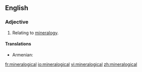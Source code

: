 ==English==
===Adjective===
{{en-adj|-}}

#Relating to [[mineralogy]].

====Translations====
{{trans-top|relating to mineralogy}}
* Armenian: {{t-|hy|հանքաբանական|tr=hank’abanakan|sc=Armn|xs=Armenian}}
{{trans-mid}}
{{trans-bottom}}

[[fr:mineralogical]]
[[io:mineralogical]]
[[vi:mineralogical]]
[[zh:mineralogical]]